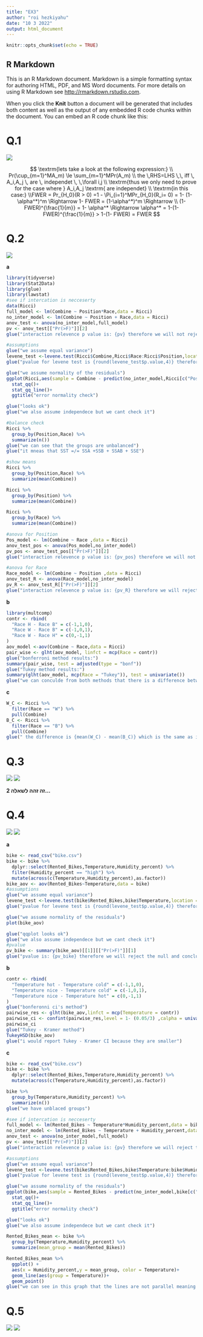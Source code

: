 ```yaml
---
title: "EX3"
author: "roi hezkiyahu"
date: "10 3 2022"
output: html_document
---
```


```r
knitr::opts_chunk$set(echo = TRUE)
```

## R Markdown

This is an R Markdown document. Markdown is a simple formatting syntax for authoring HTML, PDF, and MS Word documents. For more details on using R Markdown see <http://rmarkdown.rstudio.com>.

When you click the **Knit** button a document will be generated that includes both content as well as the output of any embedded R code chunks within the document. You can embed an R code chunk like this:

# Q.1 

![](Q1.png)

$$
\textrm{lets take a look at the following expression:} 
\\ Pr(\cup_{m=1}^MA_m) \le \sum_{m=1}^MPr(A_m)
\\ the \,RHS=LHS \,\, iff  \, A_i,A_j  \, are  \, independet  \, \,\forall i,j
\\ \textrm{thus we only need to prove for the case where } A_i,A_j \textrm{ are independet}
\\ \textrm{in this case:}
\\FWER = Pr_{H_0}(R > 0) =1 - \Pi_{i=1}^MPr_{H_0}(R_i= 0) = 1- (1-\alpha^*)^m  \Rightarrow 1- FWER = (1-\alpha^*)^m \Rightarrow
\\ (1- FWER)^{\frac{1}{m}} = 1- \alpha^* \Rightarrow \alpha^* = 1-(1- FWER)^{\frac{1}{m}} > 1-(1- FWER) = FWER
$$


# Q.2

![](Q2.png)

**a**

```r
library(tidyverse)
library(Stat2Data)
library(glue)
library(lawstat)
#see if intercation is necceserty
data(Ricci)
full_model <- lm(Combine ~ Position*Race,data = Ricci)
no_inter_model <- lm(Combine ~ Position + Race,data = Ricci)
anov_test <- anova(no_inter_model,full_model)
pv <- anov_test[["Pr(>F)"]][2]
glue("interaction relevence p value is: {pv} therefore we will not reject the null, meaning the interaction is not needed")

#assumptions
glue("we assume equal variance")
levene_test <-levene.test(Ricci$Combine,Ricci$Race:Ricci$Position,location = "mean")
glue("pvalue for levene test is {round(levene_test$p.value,4)} therefore we will not reject the null and conclude equal varicane")

glue("we assume normality of the residuals")
ggplot(Ricci,aes(sample = Combine - predict(no_inter_model,Ricci[c("Position","Race")]))) +
  stat_qq()+
  stat_qq_line()+
  ggtitle("error normality check")

glue("looks ok")
glue("we also assume independece but we cant check it")

#balance check
Ricci %>% 
  group_by(Position,Race) %>%
  summarize(n())
glue("we can see that the groups are unbalanced")
glue("it mneas that SST =/= SSA +SSB + SSAB + SSE")

#show means
Ricci %>% 
  group_by(Position,Race) %>%
  summarize(mean(Combine))

Ricci %>% 
  group_by(Position) %>%
  summarize(mean(Combine))

Ricci %>% 
  group_by(Race) %>%
  summarize(mean(Combine))

#anova for Position
Pos_model <- lm(Combine ~ Race ,data = Ricci)
anov_test_pos <- anova(Pos_model,no_inter_model)
pv_pos <- anov_test_pos[["Pr(>F)"]][2]
glue("interaction relevence p value is: {pv_pos} therefore we will not reject the null, meaning that position has no effect on test results")

#anova for Race
Race_model <- lm(Combine ~ Position ,data = Ricci)
anov_test_R <- anova(Race_model,no_inter_model)
pv_R <- anov_test_R[["Pr(>F)"]][2]
glue("interaction relevence p value is: {pv_R} therefore we will reject the null, meaning that race has an effect on test results")
```

**b**

```r
library(multcomp)
contr <- rbind(
  "Race H - Race B" = c(-1,1,0),
  "Race W - Race B" = c(-1,0,1),
  "Race W - Race H" = c(0,-1,1)
)
aov_model <-aov(Combine ~ Race,data = Ricci)
pair_wise <- glht(aov_model, linfct = mcp(Race = contr))
glue("bonferroni method results:")
summary(pair_wise, test = adjusted(type = "bonf"))
glue("Tukey method results:")
summary(glht(aov_model, mcp(Race = "Tukey")), test = univariate())
glue("we can conculde from both methods that there is a difference between: whites and blacks, whites and hispanics for FWER = 0.05 ")
```

**c**
```r
W_C <- Ricci %>% 
  filter(Race == "W") %>% 
  pull(Combine)
B_C <- Ricci %>% 
  filter(Race == "B") %>% 
  pull(Combine)
glue(" the difference is {mean(W_C) - mean(B_C)} which is the same as in the test, because it is calculated the same way")
```


# Q.3

![](Q3_A.png)
![](Q3_b.png)

**זה זהה לשאלה 2...**

# Q.4 

![](Q4_a.png)
![](Q4_b.png)

**a**

```r
bike <- read_csv("bike.csv")
bike <- bike %>%
  dplyr::select(Rented_Bikes,Temperature,Humidity_percent) %>%
  filter(Humidity_percent == "high") %>%
  mutate(across(c(Temperature,Humidity_percent),as.factor))
bike_aov <- aov(Rented_Bikes~Temperature,data = bike)
#assumptions
glue("we assume equal variance")
levene_test <-levene.test(bike$Rented_Bikes,bike$Temperature,location = "mean")
glue("pvalue for levene test is {round(levene_test$p.value,4)} therefore we will not reject the null and conclude equal varicane")

glue("we assume normality of the residuals")
plot(bike_aov)

glue("qqplot looks ok")
glue("we also assume independece but we cant check it")
#pvalue
pv_bike <- summary(bike_aov)[[1]][["Pr(>F)"]][1]
glue("pvalue is: {pv_bike} therefore we will reject the null and conclude that there is a difference in bike rentals for different Temperatures")
```

**b**

```r
contr <- rbind(
  "Temperature hot - Temperature cold" = c(-1,1,0),
  "Temperature nice - Temperature cold" = c(-1,0,1),
  "Temperature nice - Temperature hot" = c(0,-1,1)
)
glue("bonferonni ci's method")
pairwise_res <- glht(bike_aov,linfct = mcp(Temperature = contr))
pairwise_ci <- confint(pairwise_res,level = 1- (0.05/3) ,calpha = univariate_calpha())
pairwise_ci
glue("Tukey - Kramer method")
TukeyHSD(bike_aov)
glue("i would report Tukey - Kramer CI because they are smaller")
```

**c**

```r
bike <- read_csv("bike.csv")
bike <- bike %>%
  dplyr::select(Rented_Bikes,Temperature,Humidity_percent) %>%
  mutate(across(c(Temperature,Humidity_percent),as.factor))

bike %>%
  group_by(Temperature,Humidity_percent) %>%
  summarize(n())
glue("we have unblaced groups")

#see if intercation is necceserty
full_model <- lm(Rented_Bikes ~ Temperature*Humidity_percent,data = bike)
no_inter_model <- lm(Rented_Bikes ~ Temperature + Humidity_percent,data = bike)
anov_test <- anova(no_inter_model,full_model)
pv <- anov_test[["Pr(>F)"]][2]
glue("interaction relevence p value is: {pv} therefore we will reject the null, meaning the interaction is needed")

#assumptions
glue("we assume equal variance")
levene_test <-levene.test(bike$Rented_Bikes,bike$Temperature:bike$Humidity_percent,location = "mean")
glue("pvalue for levene test is {round(levene_test$p.value,4)} therefore we will not reject the null and conclude equal varicane")

glue("we assume normality of the residuals")
ggplot(bike,aes(sample = Rented_Bikes - predict(no_inter_model,bike[c("Temperature","Humidity_percent")]))) +
  stat_qq()+
  stat_qq_line()+
  ggtitle("error normality check")

glue("looks ok")
glue("we also assume independece but we cant check it")

Rented_Bikes_mean <- bike %>%
  group_by(Temperature,Humidity_percent) %>%
  summarize(mean_group = mean(Rented_Bikes))

Rented_Bikes_mean %>%
  ggplot() +
  aes(x = Humidity_percent,y = mean_group, color = Temperature)+
  geom_line(aes(group = Temperature))+
  geom_point()
glue("we can see in this graph that the lines are not parallel meaning we have a different slope for each interaction so the interaction does have an effect")
```

# Q.5 

![](Q5_a.png)
![](Q5_b.png)

```r

```

